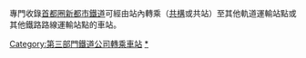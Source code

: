 專門收錄[[首都圈新都市鐵道|首都圈新都市鐵道]]可經由站內轉乘（[[共構|共構]]或共站）至其他軌道運輸站點或其他鐵路路線運輸站點的車站。

[[Category:第三部門鐵道公司轉乘車站|Category:第三部門鐵道公司轉乘車站]]
[[Category:首都圈新都市鐵道車站|*]]